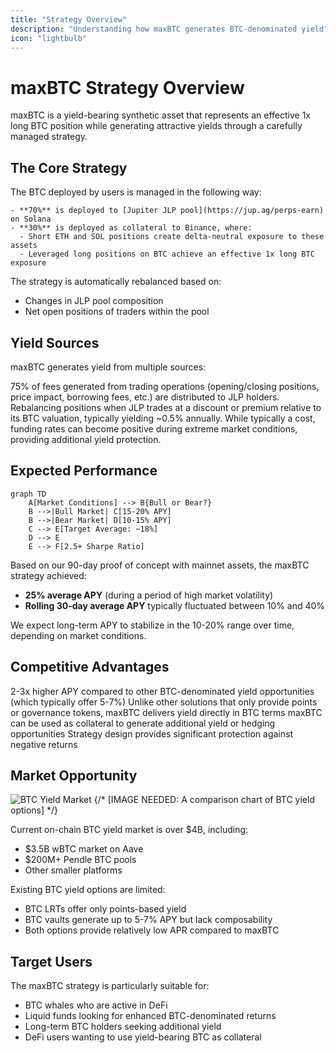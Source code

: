 ```yaml
---
title: "Strategy Overview"
description: "Understanding how maxBTC generates BTC-denominated yield"
icon: "lightbulb"
---
```


# maxBTC Strategy Overview

maxBTC is a yield-bearing synthetic asset that represents an effective 1x long BTC position while generating attractive yields through a carefully managed strategy.

## The Core Strategy

<Card title="Yield Generation Approach" className="w-full">
  <div>
    The BTC deployed by users is managed in the following way:
    
    - **70%** is deployed to [Jupiter JLP pool](https://jup.ag/perps-earn) on Solana
    - **30%** is deployed as collateral to Binance, where:
      - Short ETH and SOL positions create delta-neutral exposure to these assets
      - Leveraged long positions on BTC achieve an effective 1x long BTC exposure
  </div>
</Card>

The strategy is automatically rebalanced based on:
- Changes in JLP pool composition
- Net open positions of traders within the pool

## Yield Sources

maxBTC generates yield from multiple sources:

<CardGroup cols={3}>
  <Card title="JLP Pool Fees" icon="coins">
    75% of fees generated from trading operations (opening/closing positions, price impact, borrowing fees, etc.) are distributed to JLP holders.
  </Card>
  <Card title="Rebalancing Arbitrage" icon="scale-balanced">
    Rebalancing positions when JLP trades at a discount or premium relative to its BTC valuation, typically yielding ~0.5% annually.
  </Card>
  <Card title="Funding Rate Dynamics" icon="chart-line">
    While typically a cost, funding rates can become positive during extreme market conditions, providing additional yield protection.
  </Card>
</CardGroup>

## Expected Performance

```mermaid
graph TD
    A[Market Conditions] --> B{Bull or Bear?}
    B -->|Bull Market| C[15-20% APY]
    B -->|Bear Market| D[10-15% APY]
    C --> E[Target Average: ~18%]
    D --> E
    E --> F[2.5+ Sharpe Ratio]
```

Based on our 90-day proof of concept with mainnet assets, the maxBTC strategy achieved:
- **25% average APY** (during a period of high market volatility)
- **Rolling 30-day average APY** typically fluctuated between 10% and 40%

We expect long-term APY to stabilize in the 10-20% range over time, depending on market conditions.

## Competitive Advantages

<CardGroup cols={2}>
  <Card title="Higher Yield Potential" icon="arrow-trend-up">
    2-3x higher APY compared to other BTC-denominated yield opportunities (which typically offer 5-7%)
  </Card>
  <Card title="Native BTC Yield" icon="bitcoin-sign">
    Unlike other solutions that only provide points or governance tokens, maxBTC delivers yield directly in BTC terms
  </Card>
  <Card title="DeFi Composability" icon="puzzle-piece">
    maxBTC can be used as collateral to generate additional yield or hedging opportunities
  </Card>
  <Card title="Low Negative APR Risk" icon="shield-halved">
    Strategy design provides significant protection against negative returns
  </Card>
</CardGroup>

## Market Opportunity

<img src="/images/btc-yield-market.png" alt="BTC Yield Market" className="w-full" />
{/* [IMAGE NEEDED: A comparison chart of BTC yield options] */}

Current on-chain BTC yield market is over $4B, including:
- $3.5B wBTC market on Aave
- $200M+ Pendle BTC pools
- Other smaller platforms

Existing BTC yield options are limited:
- BTC LRTs offer only points-based yield
- BTC vaults generate up to 5-7% APY but lack composability
- Both options provide relatively low APR compared to maxBTC

## Target Users

The maxBTC strategy is particularly suitable for:
- BTC whales who are active in DeFi
- Liquid funds looking for enhanced BTC-denominated returns 
- Long-term BTC holders seeking additional yield
- DeFi users wanting to use yield-bearing BTC as collateral 